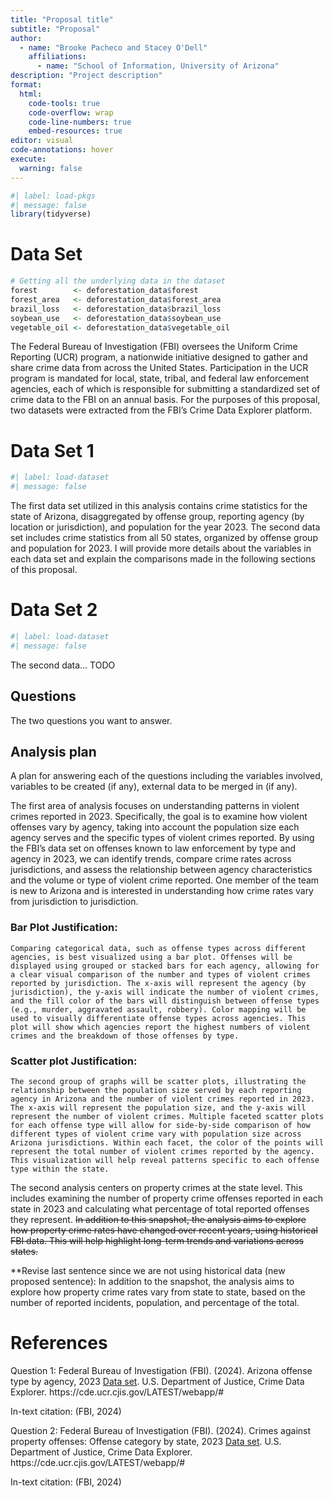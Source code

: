 ```yaml
---
title: "Proposal title"
subtitle: "Proposal"
author: 
  - name: "Brooke Pacheco and Stacey O'Dell"
    affiliations:
      - name: "School of Information, University of Arizona"
description: "Project description"
format:
  html:
    code-tools: true
    code-overflow: wrap
    code-line-numbers: true
    embed-resources: true
editor: visual
code-annotations: hover
execute:
  warning: false
---
```


```r
#| label: load-pkgs
#| message: false
library(tidyverse)
```

# Data Set

```r

# Getting all the underlying data in the dataset
forest        <- deforestation_data$forest
forest_area   <- deforestation_data$forest_area
brazil_loss   <- deforestation_data$brazil_loss
soybean_use   <- deforestation_data$soybean_use
vegetable_oil <- deforestation_data$vegetable_oil

```

The Federal Bureau of Investigation (FBI) oversees the Uniform Crime Reporting (UCR) program, a nationwide initiative designed to gather and share crime data from across the United States. Participation in the UCR program is mandated for local, state, tribal, and federal law enforcement agencies, each of which is responsible for submitting a standardized set of crime data to the FBI on an annual basis. For the purposes of this proposal, two datasets were extracted from the FBI’s Crime Data Explorer platform. 

# Data Set 1

```r
#| label: load-dataset
#| message: false
```

The first data set utilized in this analysis contains crime statistics for the state of Arizona, disaggregated by offense group, reporting agency (by location or jurisdiction), and population for the year 2023. The second data set includes crime statistics from all 50 states, organized by offense group and population for 2023. I will provide more details about the variables in each data set and explain the comparisons made in the following sections of this proposal.

# Data Set 2

```r
#| label: load-dataset
#| message: false
```

The second data... TODO

## Questions

The two questions you want to answer.

## Analysis plan

A plan for answering each of the questions including the variables involved, variables to be created (if any), external data to be merged in (if any).

The first area of analysis focuses on understanding patterns in violent crimes reported in 2023. Specifically, the goal is to examine how violent offenses vary by agency, taking into account the population size each agency serves and the specific types of violent crimes reported. By using the FBI's data set on offenses known to law enforcement by type and agency in 2023, we can identify trends, compare crime rates across jurisdictions, and assess the relationship between agency characteristics and the volume or type of violent crime reported. One member of the team is new to Arizona and is interested in understanding how crime rates vary from jurisdiction to jurisdiction.

### Bar Plot Justification:
	Comparing categorical data, such as offense types across different agencies, is best visualized using a bar plot. Offenses will be displayed using grouped or stacked bars for each agency, allowing for a clear visual comparison of the number and types of violent crimes reported by jurisdiction. The x-axis will represent the agency (by jurisdiction), the y-axis will indicate the number of violent crimes, and the fill color of the bars will distinguish between offense types (e.g., murder, aggravated assault, robbery). Color mapping will be used to visually differentiate offense types across agencies. This plot will show which agencies report the highest numbers of violent crimes and the breakdown of those offenses by type.

### Scatter plot Justification:
	The second group of graphs will be scatter plots, illustrating the relationship between the population size served by each reporting agency in Arizona and the number of violent crimes reported in 2023. The x-axis will represent the population size, and the y-axis will represent the number of violent crimes. Multiple faceted scatter plots for each offense type will allow for side-by-side comparison of how different types of violent crime vary with population size across Arizona jurisdictions. Within each facet, the color of the points will represent the total number of violent crimes reported by the agency. This visualization will help reveal patterns specific to each offense type within the state.

The second analysis centers on property crimes at the state level. This includes examining the number of property crime offenses reported in each state in 2023 and calculating what percentage of total reported offenses they represent. ~~In addition to this snapshot, the analysis aims to explore how property crime rates have changed over recent years, using historical FBI data. This will help highlight long-term trends and variations across states.~~

\*\*Revise last sentence since we are not using historical data (new proposed sentence): In addition to the snapshot, the analysis aims to explore how property crime rates vary from state to state, based on the number of reported incidents, population, and percentage of the total. 

# References

Question 1: Federal Bureau of Investigation (FBI). (2024). Arizona offense type by agency, 2023 [Data set]. U.S. Department of Justice, Crime Data Explorer. https://cde.ucr.cjis.gov/LATEST/webapp/#

In-text citation: (FBI, 2024)

Question 2:  Federal Bureau of Investigation (FBI). (2024). Crimes against property offenses: Offense category by state, 2023 [Data set]. U.S. Department of Justice, Crime Data Explorer. https://cde.ucr.cjis.gov/LATEST/webapp/#

In-text citation: (FBI, 2024)


